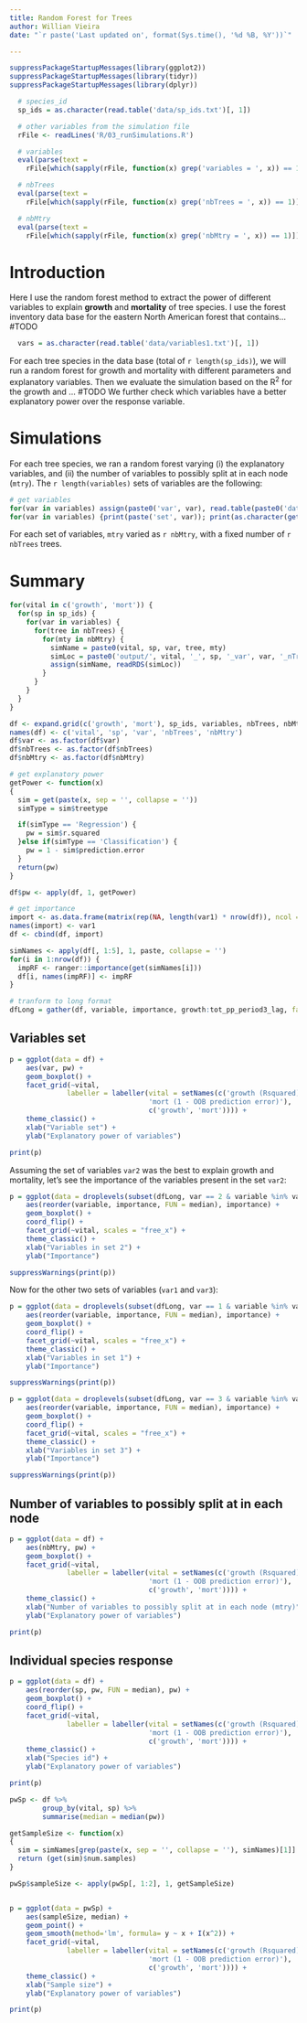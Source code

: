 ```yaml
---
title: Random Forest for Trees
author: Willian Vieira
date: "`r paste('Last updated on', format(Sys.time(), '%d %B, %Y'))`"

---
```


```r
suppressPackageStartupMessages(library(ggplot2))
suppressPackageStartupMessages(library(tidyr))
suppressPackageStartupMessages(library(dplyr))
```

```r

  # species_id
  sp_ids = as.character(read.table('data/sp_ids.txt')[, 1])

  # other variables from the simulation file
  rFile <- readLines('R/03_runSimulations.R')

  # variables
  eval(parse(text =
    rFile[which(sapply(rFile, function(x) grep('variables = ', x)) == 1)]))

  # nbTrees
  eval(parse(text =
    rFile[which(sapply(rFile, function(x) grep('nbTrees = ', x)) == 1)]))

  # nbMtry
  eval(parse(text =
    rFile[which(sapply(rFile, function(x) grep('nbMtry = ', x)) == 1)]))

```

# Introduction

Here I use the random forest method to extract the power of different variables to explain **growth** and **mortality** of tree species.
I use the forest inventory data base for the eastern North American forest that contains... #TODO

```r
  vars = as.character(read.table('data/variables1.txt')[, 1])
```

For each tree species in the data base (total of `r length(sp_ids)`), we will run a random forest for growth and mortality with different parameters and explanatory variables.
Then we evaluate the simulation based on the R$^2$ for the growth and ... #TODO
We further check which variables have a better explanatory power over the response variable.

# Simulations

For each tree species, we ran a random forest varying (i) the explanatory variables, and (ii) the number of variables to possibly split at in each node (`mtry`).
The `r length(variables)` sets of variables are the following:

```r
# get variables
for(var in variables) assign(paste0('var', var), read.table(paste0('data/variables', var, '.txt'))[, 1])
for(var in variables) {print(paste('set', var)); print(as.character(get(paste0('var', var)))); cat('\n')}
```

For each set of variables, `mtry` varied as `r nbMtry`, with a fixed number of `r nbTrees` trees.

# Summary

```r
for(vital in c('growth', 'mort')) {
  for(sp in sp_ids) {
    for(var in variables) {
      for(tree in nbTrees) {
        for(mty in nbMtry) {
          simName = paste0(vital, sp, var, tree, mty)
          simLoc = paste0('output/', vital, '_', sp, '_var', var, '_nTrees', nbTrees, '_Mtry', mty, '.RDS')
          assign(simName, readRDS(simLoc))
        }
      }
    }
  }
}
```

```r

df <- expand.grid(c('growth', 'mort'), sp_ids, variables, nbTrees, nbMtry)
names(df) <- c('vital', 'sp', 'var', 'nbTrees', 'nbMtry')
df$var <- as.factor(df$var)
df$nbTrees <- as.factor(df$nbTrees)
df$nbMtry <- as.factor(df$nbMtry)

# get explanatory power
getPower <- function(x)
{
  sim = get(paste(x, sep = '', collapse = ''))
  simType = sim$treetype

  if(simType == 'Regression') {
    pw = sim$r.squared
  }else if(simType == 'Classification') {
    pw = 1 - sim$prediction.error
  }
  return(pw)
}

df$pw <- apply(df, 1, getPower)

# get importance
import <- as.data.frame(matrix(rep(NA, length(var1) * nrow(df)), ncol = length(var1)))
names(import) <- var1
df <- cbind(df, import)

simNames <- apply(df[, 1:5], 1, paste, collapse = '')
for(i in 1:nrow(df)) {
  impRF <- ranger::importance(get(simNames[i]))
  df[i, names(impRF)] <- impRF
}

# tranform to long format
dfLong = gather(df, variable, importance, growth:tot_pp_period3_lag, factor_key = TRUE)
```


## Variables set

```r
p = ggplot(data = df) +
    aes(var, pw) +
    geom_boxplot() +
    facet_grid(~vital,
              labeller = labeller(vital = setNames(c('growth (Rsquared)',
                                  'mort (1 - OOB prediction error)'),
                                  c('growth', 'mort')))) +
    theme_classic() +
    xlab("Variable set") +
    ylab("Explanatory power of variables")

print(p)
```

Assuming the set of variables `var2` was the best to explain growth and mortality, let's see the importance of the variables present in the set `var2`:

```r
p = ggplot(data = droplevels(subset(dfLong, var == 2 & variable %in% var2))) +
    aes(reorder(variable, importance, FUN = median), importance) +
    geom_boxplot() +
    coord_flip() +
    facet_grid(~vital, scales = "free_x") +
    theme_classic() +
    xlab("Variables in set 2") +
    ylab("Importance")

suppressWarnings(print(p))
```

Now for the other two sets of variables (`var1` and `var3`):

```r
p = ggplot(data = droplevels(subset(dfLong, var == 1 & variable %in% var1))) +
    aes(reorder(variable, importance, FUN = median), importance) +
    geom_boxplot() +
    coord_flip() +
    facet_grid(~vital, scales = "free_x") +
    theme_classic() +
    xlab("Variables in set 1") +
    ylab("Importance")

suppressWarnings(print(p))
```

```r
p = ggplot(data = droplevels(subset(dfLong, var == 3 & variable %in% var3))) +
    aes(reorder(variable, importance, FUN = median), importance) +
    geom_boxplot() +
    coord_flip() +
    facet_grid(~vital, scales = "free_x") +
    theme_classic() +
    xlab("Variables in set 3") +
    ylab("Importance")

suppressWarnings(print(p))
```

## Number of variables to possibly split at in each node

```r
p = ggplot(data = df) +
    aes(nbMtry, pw) +
    geom_boxplot() +
    facet_grid(~vital,
              labeller = labeller(vital = setNames(c('growth (Rsquared)',
                                  'mort (1 - OOB prediction error)'),
                                  c('growth', 'mort')))) +
    theme_classic() +
    xlab("Number of variables to possibly split at in each node (mtry)") +
    ylab("Explanatory power of variables")

print(p)
```

## Individual species response

```r
p = ggplot(data = df) +
    aes(reorder(sp, pw, FUN = median), pw) +
    geom_boxplot() +
    coord_flip() +
    facet_grid(~vital,
              labeller = labeller(vital = setNames(c('growth (Rsquared)',
                                  'mort (1 - OOB prediction error)'),
                                  c('growth', 'mort')))) +
    theme_classic() +
    xlab("Species id") +
    ylab("Explanatory power of variables")

print(p)
```


```r

pwSp <- df %>%
        group_by(vital, sp) %>%
        summarise(median = median(pw))

getSampleSize <- function(x)
{
  sim = simNames[grep(paste(x, sep = '', collapse = ''), simNames)[1]]
  return (get(sim)$num.samples)
}

pwSp$sampleSize <- apply(pwSp[, 1:2], 1, getSampleSize)


p = ggplot(data = pwSp) +
    aes(sampleSize, median) +
    geom_point() +
    geom_smooth(method='lm', formula= y ~ x + I(x^2)) +
    facet_grid(~vital,
              labeller = labeller(vital = setNames(c('growth (Rsquared)',
                                  'mort (1 - OOB prediction error)'),
                                  c('growth', 'mort')))) +
    theme_classic() +
    xlab("Sample size") +
    ylab("Explanatory power of variables")

print(p)
```

